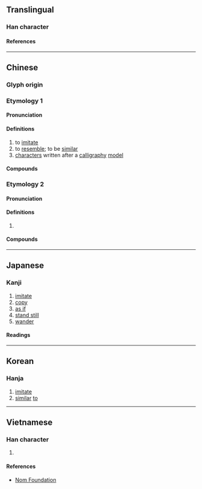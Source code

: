 {{also|倣|彷}}
{{character info}}
==Translingual==

===Han character===
{{Han char|rn=9|rad=人|as=04|sn=6|four=20227|canj=OYHS|ids=⿰亻方}}

====References====
{{Han ref|kx=0095.020|dkj=00420|dj=0201.040|hdz=10125.060|uh=4EFF}}

----

==Chinese==

===Glyph origin===
{{Han etym}}

===Etymology 1===
{{zh-forms|alt=*倣,㑂:Zhouwen}}

====Pronunciation====
{{zh-pron
|m=fǎng
|c=fong2
|md=huōng
|mn=ml,jj,tw:hóng
|mn-t=huang2
|mc=y
|oc=y
|cat=v,n
}}

====Definitions====
{{zh-hanzi}}

# to [[imitate]]
# to [[resemble]]; to be [[similar]]
# [[character]]s written after a [[calligraphy]] [[model]]

====Compounds====
{{zh-der|仿佛|仿傚|仿冒|仿古|仿單|仿圈|仿宋本|仿宋體|仿宣紙|仿擬|仿效|仿照|仿生學|仿紙|仿羊皮紙|仿行|仿製|仿諷|仿譯詞|仿辦|仿造|仿連史紙|大仿|戲仿|摹仿|模仿|模仿性|比仿|氯仿|相仿|諧仿|降格仿諷}}

===Etymology 2===
{{zh-forms|alt=彷,方}}

====Pronunciation====
{{zh-pron
|m=páng
|c=pong4
|cat=v
}}

====Definitions====
{{zh-hanzi}}

# {{zh-alt-form|彷|to [[waver]]}}

====Compounds====
{{zh-der|仿佯|仿洋|仿偟}}

----

==Japanese==

===Kanji===
{{ja-kanji|grade=|rs=人04}}

# [[imitate]]
# [[copy]]
# [[as if]]
# [[stand still]]
# [[wander]]

====Readings====
{{ja-readings
|goon=ほう<はう, ぼう<ばう
|kanon=ほう<はう
|kun=さまよ-う
}}

----

==Korean==

===Hanja===
{{ko-hanja|방}}

# [[imitate]]
# [[similar]] [[to]]

----

==Vietnamese==

===Han character===
{{vi-readings|reading=[[phảng]], [[phẳng]], [[phàng]], [[phần]], [[phỏng]]|rs=人04}}

# {{rfdef|vi|sort=人04}}

====References====
* [http://nomfoundation.org/common/nom_details.php?codepoint=4eff Nom Foundation]